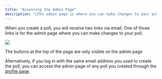 ```yaml
---
title: "Accessing the Admin Page"
description: "👑The admin page is where you can make changes to your poll and view its results."
---
```


When you create a poll, you will receive two links via email. One of those links is for the admin page where you can make changes to your poll.

![](/images/administrators/CleanShot%202023-03-21%20at%2017.36.36.png)

The buttons at the top of the page are only visible on the admin page

Alternatively, if you log in with the same email address you used to create the poll, you can access the admin page of any poll you created through the [profile page](https://rallly.co/profile).